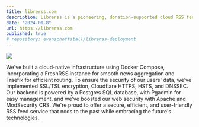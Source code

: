 ```yaml
---
title: librerss.com
description: Librerss is a pioneering, donation-supported cloud RSS feed service in its early access phase. Librerss revives the tradition of secure, free, and efficient news aggregation, reminiscent of the free regrettably defunct services provided two decades ago, and newly with modern, advanced security and cloud native infrastructure.
date: "2024-01-8"
url: https://librerss.com
published: true
# repository: evanschoffstall/librerss-deployment
---
```


![](/librerss-graphic-1.jpeg)

We've built a cloud-native infrastructure using Docker Compose, incorporating a FreshRSS instance for smooth news aggregation and Traefik for efficient routing. To ensure the security of our users' data, we've implemented SSL/TSL encryption, Cloudflare HTTPS, HSTS, and DNSSEC. Our backend is powered by a Postgres SQL database, with Pgadmin for easy management, and we've boosted our web security with Apache and ModSecurity CRS. We're proud to offer a secure, efficient, and user-friendly RSS feed service that nods to the past while embracing the future's technologies.

